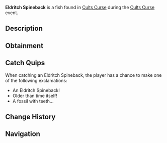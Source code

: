 {{FishInfobox
|image          = Eldritch Spineback.png
|rarity         = Limited
|event          = Cults Curse
|sea            = First Sea
|location       = [[Cults Curse]]
|sublocation    = 
|sources        = Fishing Rod
|radar_location = 
|prog_speed     = -35
|xp             = 900
|weather        = 
|time           = 
|season         = 
|bait           = 
|base_weight    = 180
|base_value     = 2500
|weight_range   = 110
|base_chance    = 20
|base_resil     = 40
}}
'''Eldritch Spineback''' is a {{Rarity|Limited}} fish found in [[Cults Curse]] during the [[Cults Curse]] event.

== Description ==
{{Description|Ancient and wrecked, the Eldritch Spineback lurks, with jagged spines whispering secrets of the forgotten age.|Bestiary Entry}}

== Obtainment ==
{{Description|Can only be caught in the Cursed Pool.|Bestiary Hint}}
{{Fish Availability|
Cults Curse
|top_rods      = 
Leviathan's Fang Rod\212719.72\165466.24;
Trident Rod\210568.86\162807.85;
Free Spirit Rod\196883.02\152226.22;
Fast Rod\168244.45\163653.85;
Firefly Rod\167355.99\156705.13;
Plastic Rod\167191.21\175439.29;
Adventurer's Rod\159584.96\159376.2;
Fischer's Rod\162511.15\163360.6;
No-Life Rod\161138.62\157863.64;
Seraphic Rod\156146.79\156146.79;
Ethereal Prism Rod\154703.89\154703.89;
Challenger's Rod\147797.36\142733.56;
Rod Of The Forgotten Fang\145406.69\141451.9;
Depthseeker Rod\144850.69\120612.12;
Blazebringer Rod\142888.42\123811.06;
Rod Of The Exalted One\142745.64\120100.49;
Rod Of The Depths\141676.27\127472.53;
Zeus Rod\141338.49\130656.11;
Verdant Shear Rod\141074.47\130656.11;
Avalanche Rod\135329.12\107554.95;
Volcanic Rod\129089.08\99270.48;
Steady Rod\73455.68\54271.17
|recommended   = Trident Rod
}}

== Catch Quips ==
When catching an Eldritch Spineback, the player has a chance to make one of the following exclamations:
* An Eldritch Spineback!
* Older than time itself!
* A fossil with teeth...

== Change History ==
{{Change History|{{subst:Current Version}}}}

== Navigation ==
{{Fish Navbox|Cults Curse}}